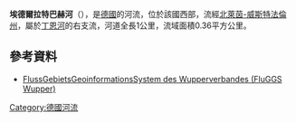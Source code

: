 {{Coord|51|1|41.18|N|7|4|10.59|E|display=title}}

'''埃德爾拉特巴赫河'''（{{lang-de|Edelrather Bach}}），是[[德國|德國]]的河流，位於該國西部，流經[[北萊茵-威斯特法倫州|北萊茵-威斯特法倫州]]，屬於[[丁恩河_(伍珀河支流)|丁恩河]]的右支流，河道全長1公里，流域面積0.36平方公里。

==參考資料==
* [http://fluggs.wupperverband.de FlussGebietsGeoinformationsSystem des Wupperverbandes (FluGGS Wupper)]{{Wayback|url=http://fluggs.wupperverband.de/ |date=20160303182641 }}

{{Germany-geo-stub}}
[[Category:德國河流|Category:德國河流]]